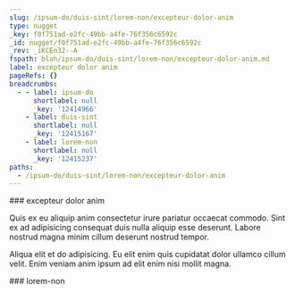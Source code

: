 ```yaml
---
slug: /ipsum-do/duis-sint/lorem-non/excepteur-dolor-anim
type: nugget
_key: f0f751ad-e2fc-49bb-a4fe-76f356c6592c
_id: nugget/f0f751ad-e2fc-49bb-a4fe-76f356c6592c
_rev: _iKCEn32--A
fspath: blah/ipsum-do/duis-sint/lorem-non/excepteur-dolor-anim.md
label: excepteur dolor anim
pageRefs: {}
breadcrumbs:
  - - label: ipsum-do
      shortlabel: null
      _key: '12414966'
    - label: duis-sint
      shortlabel: null
      _key: '12415167'
    - label: lorem-non
      shortlabel: null
      _key: '12415237'
paths:
  - /ipsum-do/duis-sint/lorem-non/excepteur-dolor-anim
---
```


<NuggetArea>
<Nugget slug="/ipsum-do/duis-sint/lorem-non/excepteur-dolor-anim" type="nugget" _key="f0f751ad-e2fc-49bb-a4fe-76f356c6592c" _id="nugget/f0f751ad-e2fc-49bb-a4fe-76f356c6592c" _rev="_iKCEn32--A" fspath="blah/ipsum-do/duis-sint/lorem-non/excepteur-dolor-anim.md" label="excepteur dolor anim" paths="/ipsum-do/duis-sint/lorem-non/excepteur-dolor-anim">
<NuggetBody>
### excepteur dolor anim

Quis ex eu aliquip anim consectetur irure pariatur occaecat commodo. Sint ex ad adipisicing consequat duis nulla aliquip esse deserunt. Labore nostrud magna minim cillum deserunt nostrud tempor.

Aliqua elit et do adipisicing. Eu elit enim quis cupidatat dolor ullamco cillum velit. Enim veniam anim ipsum ad elit enim nisi mollit magna.

</NuggetBody>
<Breadcrumbs>
<Crumbs>
<Crumb _key="12414966" label="ipsum-do" /><Crumb _key="12415167" label="duis-sint" /><Crumb _key="12415237" label="lorem-non" />
</Crumbs>
</Breadcrumbs>
</Nugget>

<NuggetsInbound>
</NuggetsInbound>
<NuggetsOutbound>
</NuggetsOutbound>
</NuggetArea>
<PassagesInbound>
<Passage direction="inbound" type="passage" _key="12415237" _id="passage/12415237" _rev="_iKCEn32---" label="lorem-non" passage="lorem-non" fspath="blah/ipsum-do/duis-sint/lorem-non" paths="/ipsum-do/duis-sint/lorem-non" slug="/ipsum-do/duis-sint/lorem-non">
<NuggetBody>
### lorem-non

</NuggetBody>
<Breadcrumbs>
<Crumbs>
<Crumb _key="12414966" label="ipsum-do" /><Crumb _key="12415167" label="duis-sint" />
</Crumbs>
</Breadcrumbs>
</Passage>

</PassagesInbound>
<PassagesOutbound>
</PassagesOutbound>